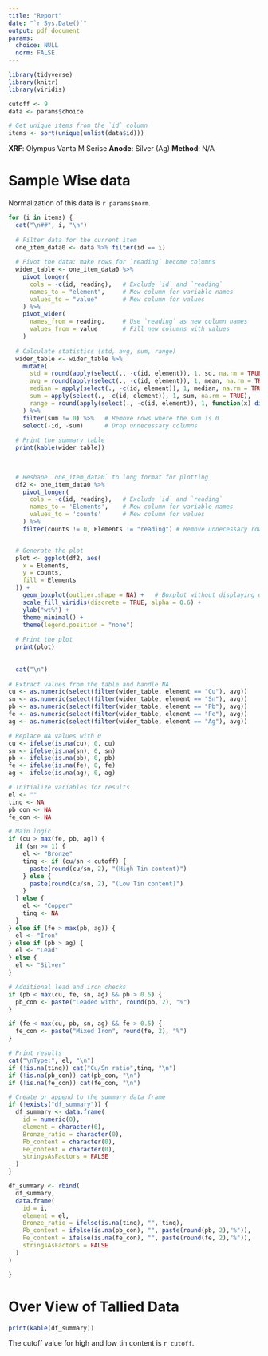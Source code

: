 ```yaml
---
title: "Report"
date: "`r Sys.Date()`"
output: pdf_document
params:
  choice: NULL
  norm: FALSE
---
```

```r

library(tidyverse)
library(knitr)
library(viridis)

cutoff <- 9
data <- params$choice

# Get unique items from the `id` column
items <- sort(unique(unlist(data$id)))

```

**XRF**:    Olympus Vanta M Serise
**Anode**: Silver (Ag)
**Method**: N/A

# Sample Wise data

Normalization of this data is `r params$norm`.

```r

for (i in items) {
  cat("\n##", i, "\n")
  
  # Filter data for the current item
  one_item_data0 <- data %>% filter(id == i)
  
  # Pivot the data: make rows for `reading` become columns
  wider_table <- one_item_data0 %>%
    pivot_longer(
      cols = -c(id, reading),   # Exclude `id` and `reading`
      names_to = "element",     # New column for variable names
      values_to = "value"       # New column for values
    ) %>%
    pivot_wider(
      names_from = reading,     # Use `reading` as new column names
      values_from = value       # Fill new columns with values
    )
  
  # Calculate statistics (std, avg, sum, range)
  wider_table <- wider_table %>%
    mutate(
      std = round(apply(select(., -c(id, element)), 1, sd, na.rm = TRUE),2),
      avg = round(apply(select(., -c(id, element)), 1, mean, na.rm = TRUE),2),
      median = apply(select(., -c(id, element)), 1, median, na.rm = TRUE),
      sum = apply(select(., -c(id, element)), 1, sum, na.rm = TRUE),
      range = round(apply(select(., -c(id, element)), 1, function(x) diff(range(x, na.rm = TRUE))),2)
    ) %>%
    filter(sum != 0) %>%   # Remove rows where the sum is 0
    select(-id, -sum)      # Drop unnecessary columns
  
  # Print the summary table
  print(kable(wider_table))
  

    
  # Reshape `one_item_data0` to long format for plotting
  df2 <- one_item_data0 %>%
    pivot_longer(
      cols = -c(id, reading),   # Exclude `id` and `reading`
      names_to = 'Elements',    # New column for variable names
      values_to = 'counts'      # New column for values
    ) %>%
    filter(counts != 0, Elements != "reading") # Remove unnecessary rows


  # Generate the plot
  plot <- ggplot(df2, aes(
    x = Elements, 
    y = counts, 
    fill = Elements
  )) +
    geom_boxplot(outlier.shape = NA) +   # Boxplot without displaying outliers explicitly
    scale_fill_viridis(discrete = TRUE, alpha = 0.6) +
    ylab("wt%") +
    theme_minimal() +
    theme(legend.position = "none")
  
  # Print the plot
  print(plot)
  
  
  cat("\n")
  
# Extract values from the table and handle NA
cu <- as.numeric(select(filter(wider_table, element == "Cu"), avg))
sn <- as.numeric(select(filter(wider_table, element == "Sn"), avg))
pb <- as.numeric(select(filter(wider_table, element == "Pb"), avg))
fe <- as.numeric(select(filter(wider_table, element == "Fe"), avg))
ag <- as.numeric(select(filter(wider_table, element == "Ag"), avg))

# Replace NA values with 0
cu <- ifelse(is.na(cu), 0, cu)
sn <- ifelse(is.na(sn), 0, sn)
pb <- ifelse(is.na(pb), 0, pb)
fe <- ifelse(is.na(fe), 0, fe)
ag <- ifelse(is.na(ag), 0, ag)

# Initialize variables for results
el <- ""
tinq <- NA
pb_con <- NA
fe_con <- NA

# Main logic
if (cu > max(fe, pb, ag)) {
  if (sn >= 1) {
    el <- "Bronze"
    tinq <- if (cu/sn < cutoff) {
      paste(round(cu/sn, 2), "(High Tin content)")
    } else {
      paste(round(cu/sn, 2), "(Low Tin content)")
    }
  } else {
    el <- "Copper"
    tinq <- NA
  }
} else if (fe > max(pb, ag)) {
  el <- "Iron"
} else if (pb > ag) {
  el <- "Lead"
} else {
  el <- "Silver"
}

# Additional lead and iron checks
if (pb < max(cu, fe, sn, ag) && pb > 0.5) {
  pb_con <- paste("Leaded with", round(pb, 2), "%")
}

if (fe < max(cu, pb, sn, ag) && fe > 0.5) {
  fe_con <- paste("Mixed Iron", round(fe, 2), "%")
}

# Print results
cat("\nType:", el, "\n")
if (!is.na(tinq)) cat("Cu/Sn ratio",tinq, "\n")
if (!is.na(pb_con)) cat(pb_con, "\n")
if (!is.na(fe_con)) cat(fe_con, "\n")

# Create or append to the summary data frame
if (!exists("df_summary")) {
  df_summary <- data.frame(
    id = numeric(0),
    element = character(0),
    Bronze_ratio = character(0),
    Pb_content = character(0),
    Fe_content = character(0),
    stringsAsFactors = FALSE
  )
}

df_summary <- rbind(
  df_summary,
  data.frame(
    id = i,
    element = el,
    Bronze_ratio = ifelse(is.na(tinq), "", tinq),
    Pb_content = ifelse(is.na(pb_con), "", paste(round(pb, 2),"%")),
    Fe_content = ifelse(is.na(fe_con), "", paste(round(fe, 2),"%")),
    stringsAsFactors = FALSE
  )
)

}
```

# Over View of Tallied Data

```r

print(kable(df_summary))

```

The cutoff value for high and low tin content is `r cutoff`.